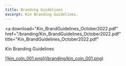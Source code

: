 ```yaml
---
title: Branding Guidelines
excerpt: Kin Branding Guidelines.
---
```


<a
  download="Kin_BrandGuidelines_October2022.pdf"
  href="/branding/Kin_BrandGuidelines_October2022.pdf"
  title="Kin_BrandGuidelines_October2022.pdf"
>
  Kin Branding Guidelines
</a>

<a download="kin_coin_001.png" href="/branding/kin_coin_001.png" title="kin_coin_001.png">
  ![kin_coin_001.png](/branding/kin_coin_001.png)
</a>
